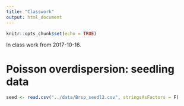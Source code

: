```yaml
---
title: "Classwork"
output: html_document
---
```


```r
knitr::opts_chunk$set(echo = TRUE)
```

In class work from 2017-10-16.

# Poisson overdispersion: seedling data

```r
seed <- read.csv("../data/Brsp_seedl2.csv", stringsAsFactors = F)
```


